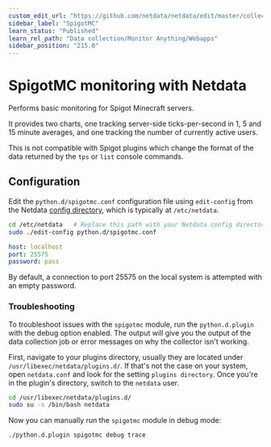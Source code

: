 ```yaml
---
custom_edit_url: "https://github.com/netdata/netdata/edit/master/collectors/python.d.plugin/spigotmc/README.md"
sidebar_label: "SpigotMC"
learn_status: "Published"
learn_rel_path: "Data collection/Monitor Anything/Webapps"
sidebar_position: "215.0"
---
```



# SpigotMC monitoring with Netdata

Performs basic monitoring for Spigot Minecraft servers.

It provides two charts, one tracking server-side ticks-per-second in
1, 5 and 15 minute averages, and one tracking the number of currently
active users.

This is not compatible with Spigot plugins which change the format of
the data returned by the `tps` or `list` console commands.

## Configuration

Edit the `python.d/spigotmc.conf` configuration file using `edit-config` from the Netdata [config
directory](/docs/nightly/getting-started/manage-and-configure-the-netdata-agent/configuration), which is typically at `/etc/netdata`.

```bash
cd /etc/netdata   # Replace this path with your Netdata config directory, if different
sudo ./edit-config python.d/spigotmc.conf
```

```yaml
host: localhost
port: 25575
password: pass
```

By default, a connection to port 25575 on the local system is attempted with an empty password.




### Troubleshooting

To troubleshoot issues with the `spigotmc` module, run the `python.d.plugin` with the debug option enabled. The 
output will give you the output of the data collection job or error messages on why the collector isn't working.

First, navigate to your plugins directory, usually they are located under `/usr/libexec/netdata/plugins.d/`. If that's 
not the case on your system, open `netdata.conf` and look for the setting `plugins directory`. Once you're in the 
plugin's directory, switch to the `netdata` user.

```bash
cd /usr/libexec/netdata/plugins.d/
sudo su -s /bin/bash netdata
```

Now you can manually run the `spigotmc` module in debug mode:

```bash
./python.d.plugin spigotmc debug trace
```

